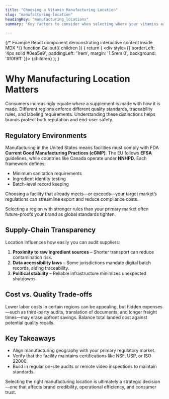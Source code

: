 ```yaml
---
title: "Choosing a Vitamin Manufacturing Location"
slug: "manufacturing-location"
headingKey: "manufacturing_locations"
summary: "Key factors to consider when selecting where your vitamins are produced, from regulatory oversight to supply-chain transparency."

---
```



{/* Example React component demonstrating interactive content inside MDX */}
function Callout({ children }) {
  return (
    <div style={{ borderLeft: '4px solid #0ea5e9', paddingLeft: '1rem', margin: '1.5rem 0', background: '#f0f9ff' }}>
      {children}
    </div>
  );
}

# Why Manufacturing Location Matters

Consumers increasingly equate *where* a supplement is made with *how* it is made. Different regions enforce different quality standards, traceability rules, and labeling requirements. Understanding these distinctions helps brands protect both reputation and end-user safety.

## Regulatory Environments

Manufacturing in the United States means facilities must comply with FDA **Current Good Manufacturing Practices (cGMP)**. The EU follows **EFSA** guidelines, while countries like Canada operate under **NNHPD**. Each framework defines:

- Minimum sanitation requirements  
- Ingredient identity testing  
- Batch-level record keeping  

Choosing a facility that already meets—or exceeds—your target market’s regulations can streamline export and reduce compliance costs.

<Callout>
  Selecting a region with stronger rules than your primary market often future-proofs your brand as global standards tighten.
</Callout>

## Supply-Chain Transparency

Location influences how easily you can audit suppliers:

1. **Proximity to raw ingredient sources** – Shorter transport can reduce contamination risk.  
2. **Data accessibility laws** – Some jurisdictions mandate digital batch records, aiding traceability.  
3. **Political stability** – Reliable infrastructure minimizes unexpected shutdowns.

## Cost vs. Quality Trade-offs

Lower labor costs in certain regions can be appealing, but hidden expenses—such as third-party audits, translation of documents, and longer freight times—may erase upfront savings. Balance total landed cost against potential quality recalls.

## Key Takeaways

- Align manufacturing geography with your primary regulatory market.  
- Verify that the facility maintains certifications like NSF, USP, or ISO 22000.  
- Build in regular on-site audits or remote video inspections to maintain standards.  

Selecting the right manufacturing location is ultimately a strategic decision—one that affects brand credibility, operational efficiency, and consumer trust.
